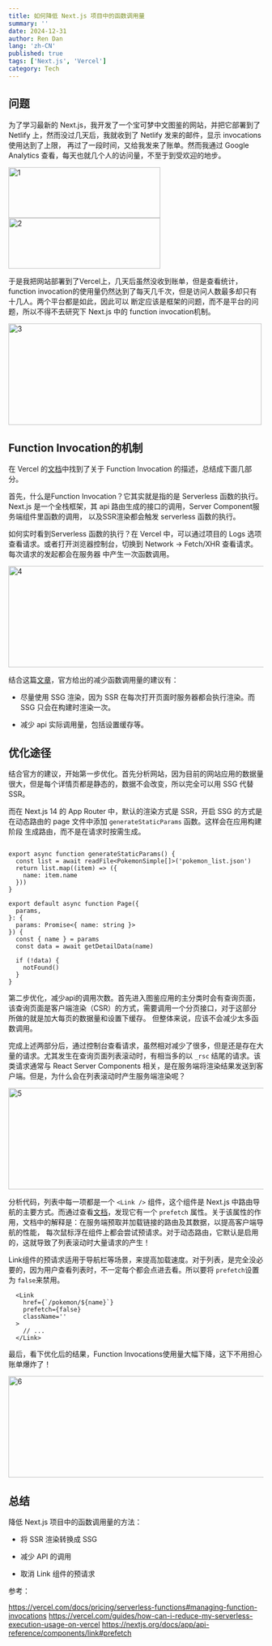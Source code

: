 ```yaml
---
title: 如何降低 Next.js 项目中的函数调用量
summary: ''
date: 2024-12-31
author: Ren Dan
lang: 'zh-CN'
published: true
tags: ['Next.js', 'Vercel']
category: Tech
---
```


## 问题

为了学习最新的 Next.js，我开发了一个宝可梦中文图鉴的网站，并把它部署到了 Netlify 上，然而没过几天后，我就收到了 Netlify 发来的邮件，显示 invocations 使用达到了上限，
再过了一段时间，又给我发来了账单。然而我通过 Google Analytics 查看，每天也就几个人的访问量，不至于到受欢迎的地步。

<div
  style={{ display: 'flex', justifyContent: 'space-between', flexWrap: 'wrap' }}
>
  <img src='/07/1.png' alt='1' width='300' height='100' />
  <img src='/07/2.png' alt='2' width='300' height='100' />
</div>

于是我把网站部署到了Vercel上，几天后虽然没收到账单，但是查看统计，function invocation的使用量仍然达到了每天几千次，但是访问人数最多却只有十几人。两个平台都是如此，因此可以
断定应该是框架的问题，而不是平台的问题，所以不得不去研究下 Next.js 中的 function invocation机制。

<img src='/07/3.png' alt='3' width='500' height='200' />

## Function Invocation的机制

在 Vercel 的[文档](https://vercel.com/docs/pricing/serverless-functions#managing-function-invocations)中找到了关于 Function Invocation 的描述，总结成下面几部分。

首先，什么是Function Invocation？它其实就是指的是 Serverless 函数的执行。Next.js 是一个全栈框架，其 api 路由生成的接口的调用，Server Component服务端组件里函数的调用，
以及SSR渲染都会触发 serverless 函数的执行。

如何实时看到Serverless 函数的执行？在 Vercel 中，可以通过项目的 Logs 选项查看请求。或者打开浏览器控制台，切换到 Network -> Fetch/XHR 查看请求。每次请求的发起都会在服务器
中产生一次函数调用。

<img src='/07/4.png' alt='4' width='600' height='200' />

结合这篇[文章](https://vercel.com/guides/how-can-i-reduce-my-serverless-execution-usage-on-vercel)，官方给出的减少函数调用量的建议有：

- 尽量使用 SSG 渲染，因为 SSR 在每次打开页面时服务器都会执行渲染。而 SSG 只会在构建时渲染一次。

- 减少 api 实际调用量，包括设置缓存等。

## 优化途径

结合官方的建议，开始第一步优化。首先分析网站，因为目前的网站应用的数据量很大，但是每个详情页都是静态的，数据不会改变，所以完全可以用 SSG 代替 SSR。

而在 Next.js 14 的 App Router 中，默认的渲染方式是 SSR，开启 SSG 的方式是在动态路由的 page 文件中添加 `generateStaticParams` 函数。这样会在应用构建阶段
生成路由，而不是在请求时按需生成。

```tsx

export async function generateStaticParams() {
  const list = await readFile<PokemonSimple[]>('pokemon_list.json')
  return list.map((item) => ({
    name: item.name
  }))
}

export default async function Page({
  params,
}: {
  params: Promise<{ name: string }>
}) {
  const { name } = params
  const data = await getDetailData(name)

  if (!data) {
    notFound()
  }
}

```

第二步优化，减少api的调用次数。首先进入图鉴应用的主分类时会有查询页面，该查询页面是客户端渲染（CSR）的方式，需要调用一个分页接口，对于这部分所做的就是加大每页的数据量和设置下缓存。
但整体来说，应该不会减少太多函数调用。

完成上述两部分后，通过控制台查看请求，虽然相对减少了很多，但是还是存在大量的请求。尤其发生在查询页面列表滚动时，有相当多的以 `_rsc` 结尾的请求。该类请求通常与 React Server Components
相关，是在服务端将渲染结果发送到客户端。但是，为什么会在列表滚动时产生服务端渲染呢？

<img src='/07/5.png' alt='5' width='600' height='200' />

分析代码，列表中每一项都是一个 `<Link />` 组件，这个组件是 Next.js 中路由导航的主要方式。而通过查看[文档](https://nextjs.org/docs/app/api-reference/components/link#prefetch)，发现它有一个 `prefetch` 属性。关于该属性的作用，文档中的解释是：在服务端预取并加载链接的路由及其数据，以提高客户端导航的性能，
每次鼠标浮在组件上都会尝试预请求。对于动态路由，它默认是启用的，这就导致了列表滚动时大量请求的产生！

Link组件的预请求适用于导航栏等场景，来提高加载速度。对于列表，是完全没必要的，因为用户查看列表时，不一定每个都会点进去看。所以要将 `prefetch`设置为 `false`来禁用。

```tsx
  <Link
    href={`/pokemon/${name}`}
    prefetch={false}
    className=''
  >
    // ...
  </Link>
```

最后，看下优化后的结果，Function Invocations使用量大幅下降，这下不用担心账单爆炸了！

<img src='/07/6.png' alt='6' width='600' height='200' />

## 总结

降低 Next.js 项目中的函数调用量的方法：

- 将 SSR 渲染转换成 SSG

- 减少 API 的调用

- 取消 Link 组件的预请求

参考：

https://vercel.com/docs/pricing/serverless-functions#managing-function-invocations
https://vercel.com/guides/how-can-i-reduce-my-serverless-execution-usage-on-vercel
https://nextjs.org/docs/app/api-reference/components/link#prefetch
